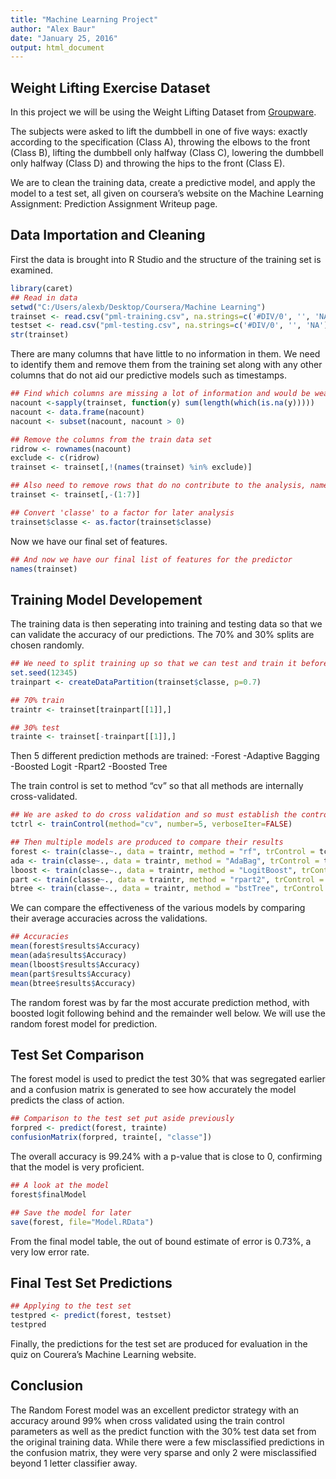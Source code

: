 ```yaml
---
title: "Machine Learning Project"
author: "Alex Baur"
date: "January 25, 2016"
output: html_document
---
```

## Weight Lifting Exercise Dataset

In this project we will be using the Weight Lifting Dataset from [Groupware](http://groupware.les.inf.puc-rio.br/har).

The subjects were asked to lift the dumbbell in one of five ways: exactly according to the specification (Class A), throwing the elbows to the front (Class B), lifting the dumbbell only halfway (Class C), lowering the dumbbell only halfway (Class D) and throwing the hips to the front (Class E).

We are to clean the training data, create a predictive model, and apply the model to a test set, all given on coursera's website on the Machine Learning Assignment: Prediction Assignment Writeup page.

## Data Importation and Cleaning
First the data is brought into R Studio and the structure of the training set is examined.
```r
library(caret)
## Read in data
setwd("C:/Users/alexb/Desktop/Coursera/Machine Learning")
trainset <- read.csv("pml-training.csv", na.strings=c('#DIV/0', '', 'NA') ,stringsAsFactors = F)
testset <- read.csv("pml-testing.csv", na.strings=c('#DIV/0', '', 'NA') ,stringsAsFactors = F)
str(trainset)
```

There are many columns that have little to no information in them. We need to identify them and remove them from the training set along with any other columns that do not aid our predictive models such as timestamps.
```r
## Find which columns are missing a lot of information and would be weak predictors
nacount <-sapply(trainset, function(y) sum(length(which(is.na(y)))))
nacount <- data.frame(nacount)
nacount <- subset(nacount, nacount > 0)

## Remove the columns from the train data set
ridrow <- rownames(nacount)
exclude <- c(ridrow)
trainset <- trainset[,!(names(trainset) %in% exclude)]

## Also need to remove rows that do no contribute to the analysis, namely timestamps, windows, and names
trainset <- trainset[,-(1:7)]

## Convert 'classe' to a factor for later analysis
trainset$classe <- as.factor(trainset$classe)
```

Now we have our final set of features.
```r
## And now we have our final list of features for the predictor
names(trainset)
```

## Training Model Developement

The training data is then seperating into training and testing data so that we can validate the accuracy of our predictions. The 70% and 30% splits are chosen randomly.
```r
## We need to split training up so that we can test and train it before trying to predict the test set
set.seed(12345)
trainpart <- createDataPartition(trainset$classe, p=0.7)

## 70% train
traintr <- trainset[trainpart[[1]],]

## 30% test
trainte <- trainset[-trainpart[[1]],]
```

Then 5 different prediction methods are trained:
-Forest
-Adaptive Bagging
-Boosted Logit
-Rpart2
-Boosted Tree

The train control is set to method "cv" so that all methods are internally cross-validated.
```r
## We are asked to do cross validation and so must establish the controls for the training
tctrl <- trainControl(method="cv", number=5, verboseIter=FALSE)

## Then multiple models are produced to compare their results
forest <- train(classe~., data = traintr, method = "rf", trControl = tctrl)
ada <- train(classe~., data = traintr, method = "AdaBag", trControl = tctrl)
lboost <- train(classe~., data = traintr, method = "LogitBoost", trControl = tctrl)
part <- train(classe~., data = traintr, method = "rpart2", trControl = tctrl)
btree <- train(classe~., data = traintr, method = "bstTree", trControl = tctrl)
```

We can compare the effectiveness of the various models by comparing their average accuracies across the validations.
```r
## Accuracies
mean(forest$results$Accuracy)
mean(ada$results$Accuracy)
mean(lboost$results$Accuracy)
mean(part$results$Accuracy)
mean(btree$results$Accuracy)
```

The random forest was by far the most accurate prediction method, with boosted logit following behind and the remainder well below. We will use the random forest model for prediction.

## Test Set Comparison

The forest model is used to predict the test 30% that was segregated earlier and a confusion matrix is generated to see how accurately the model predicts the class of action.
```r
## Comparison to the test set put aside previously
forpred <- predict(forest, trainte)
confusionMatrix(forpred, trainte[, "classe"])
```

The overall accuracy is 99.24% with a p-value that is close to 0, confirming that the model is very proficient.
```r
## A look at the model
forest$finalModel

## Save the model for later
save(forest, file="Model.RData")
```

From the final model table, the out of bound estimate of error is 0.73%, a very low error rate. 

## Final Test Set Predictions
```r
## Applying to the test set
testpred <- predict(forest, testset)
testpred
```

Finally, the predictions for the test set are produced for evaluation in the quiz on Courera's Machine Learning website.

## Conclusion
The Random Forest model was an excellent predictor strategy with an accuracy around 99% when cross validated using the train control parameters as well as the predict function with the 30% test data set from the original training data. While there were a few misclassified predictions in the confusion matrix, they were very sparse and only 2 were misclassified beyond 1 letter classifier away.